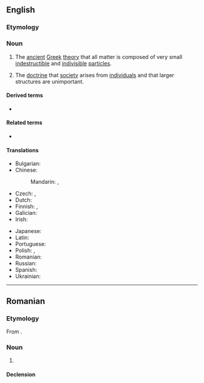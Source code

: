 ==English==
{{wikipedia}}

===Etymology===
{{suffix|en|atom|ism}}

===Noun===
{{en-noun|~}}

# {{lb|en|philosophy}} The [[ancient]] [[Greek]] [[theory]] that all matter is composed of very small [[indestructible]] and [[indivisible]] [[particle]]s.
# {{lb|en|philosophy}} The [[doctrine]] that [[society]] arises from [[individual]]s and that larger structures are unimportant.

====Derived terms====
* {{l|en|logical atomism}}

====Related terms====
* {{l|en|atomistic}}

====Translations====
{{trans-top|ancient Greek theory}}
* Bulgarian: {{t|bg|атомизъм|m|sc=Cyrl}}
* Chinese:
*: Mandarin: {{t+|cmn|原子說}}, {{t+|cmn|原子说|tr=yuánzǐshuō}}
* Czech: {{t+|cs|atomismus|m}}, {{t+|cs|atomizmus|m}}
* Dutch: {{t+|nl|atomisme|n}}
* Finnish: {{t+|fi|atomismi}}, {{t|fi|atomioppi}}
* Galician: {{t+|gl|atomismo|m}}
* Irish: {{t|ga|adamhachas|m}}
{{trans-mid}}
* Japanese: {{t|ja|原子説|tr=げんしせつ, genshisetsu}}
* Latin: {{t-needed|la}}
* Portuguese: {{t+|pt|atomismo|m}}
* Polish: {{t|pl|atomizm}}, {{t|pl|atomistyka|f}}
* Romanian: {{t+|ro|atomism|n}}
* Russian: {{t+|ru|атоми́зм|m}}
* Spanish: {{t-needed|es}}
* Ukrainian: {{t+|uk|атомізм|m|sc=Cyrl}}
{{trans-bottom}}

----

==Romanian==

===Etymology===
From {{bor|ro|fr|atomisme}}.

===Noun===
{{ro-noun|n|-}}

# {{l|en|atomism}}

====Declension====
{{ro-noun-n|n=sg}}